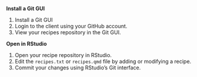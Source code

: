 **Install a Git GUI**

1. Install a Git GUI
1. Login to the client using your GitHub account.
1. View your recipes repository in the Git GUI.

**Open in RStudio**

1. Open your recipe repository in RStudio.
1. Edit the `recipes.txt` or `recipes.qmd` file by adding or modifying a recipe.
1. Commit your changes using RStudio's Git interface.
